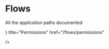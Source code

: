 
# Flows

All the application paths documented

<Cards>
  <Card
    icon={
      <svg 
        xmlns="http://www.w3.org/2000/svg" 
        fill="none" viewBox="0 0 24 24" 
        stroke-width="1.5" 
        stroke="currentColor" 
        class="size-6">
        <path 
          stroke-linecap="round" 
          stroke-linejoin="round" d="M12 3c2.755 0 5.455.232 8.083.678.533.09.917.556.917 1.096v1.044a2.25 2.25 0 0 1-.659 1.591l-5.432 5.432a2.25 2.25 0 0 0-.659 1.591v2.927a2.25 2.25 0 0 1-1.244 2.013L9.75 21v-6.568a2.25 2.25 0 0 0-.659-1.591L3.659 7.409A2.25 2.25 0 0 1 3 5.818V4.774c0-.54.384-1.006.917-1.096A48.32 48.32 0 0 1 12 3Z" 
        />
      </svg>
    }
    title="Permissions"
    href="/flows/permissions"

/>

</Cards>
